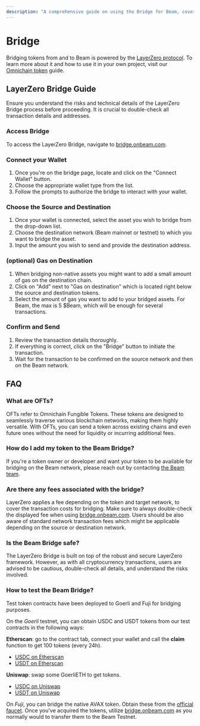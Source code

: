 ```yaml
---
description: "A comprehensive guide on using the Bridge for Beam, covering steps to access the bridge, fees involved and FAQs."
---
```



# Bridge

Bridging tokens from and to Beam is powered by the [LayerZero protocol](https://layerzero.network/).
To learn more about it and how to use it in your own project, visit our [Omnichain token](/chain/builder/omnichain-tokens) guide.

## LayerZero Bridge Guide

<Callout type="warning" emoji="⚠️">
  Ensure you understand the risks and technical details of the LayerZero Bridge
  process before proceeding. It is crucial to double-check all transaction
  details and addresses.
</Callout>

<Steps>

### Access Bridge

To access the LayerZero Bridge, navigate to [bridge.onbeam.com](https://bridge.onbeam.com).

### Connect your Wallet

1. Once you're on the bridge page, locate and click on the "Connect Wallet" button.
2. Choose the appropriate wallet type from the list.
3. Follow the prompts to authorize the bridge to interact with your wallet.

### Choose the Source and Destination

1. Once your wallet is connected, select the asset you wish to bridge from the drop-down list.
2. Choose the destination network (Beam mainnet or testnet) to which you want to bridge the asset.
3. Input the amount you wish to send and provide the destination address.

### (optional) Gas on Destination

1. When bridging non-native assets you might want to add a small amount of gas on the destination chain.
2. Click on "Add" next to "Gas on destination" which is located right below the source and destination tokens.
3. Select the amount of gas you want to add to your bridged assets. For Beam, the max is 5 $Beam, which will be enough for several transactions.

### Confirm and Send

1. Review the transaction details thoroughly.
2. If everything is correct, click on the "Bridge" button to initiate the transaction.
3. Wait for the transaction to be confirmed on the source network and then on the Beam network.

</Steps>

## FAQ

### What are OFTs?

OFTs refer to Omnichain Fungible Tokens. These tokens are designed to seamlessly traverse various blockchain networks, making them highly versatile. With OFTs, you can send a token across existing chains and even future ones without the need for liquidity or incurring additional fees.

### How do I add my token to the Beam Bridge?

If you're a token owner or developer and want your token to be available for bridging on the Beam network, please reach out by contacting [the Beam team](mailto:hello@onbeam.com).

### Are there any fees associated with the bridge?

LayerZero applies a fee depending on the token and target network, to cover the transaction costs for bridging.
Make sure to always double-check the displayed fee when using [bridge.onbeam.com](https://bridge.onbeam.com).
Users should be also aware of standard network transaction fees which might be applicable depending on the source or destination network.

### Is the Beam Bridge safe?

The LayerZero Bridge is built on top of the robust and secure LayerZero framework. However, as with all cryptocurrency transactions, users are advised to be cautious, double-check all details, and understand the risks involved.

### How to test the Beam Bridge?

Test token contracts have been deployed to Goerli and Fuji for bridging purposes.

On the _Goerli_ testnet, you can obtain USDC and USDT tokens from our test contracts in the following ways:

**Etherscan**: go to the contract tab, connect your wallet and call the **claim** function to get 100 tokens (every 24h).

- [USDC on Etherscan](https://goerli.etherscan.io/token/0x2724A590fe9cC7c66A83204aa11D6ec7Aa8e7C58#writeContract)
- [USDT on Etherscan](https://goerli.etherscan.io/token/0x908C7A34a87FD8e207BC4585707E484Ed2c9E8aE#writeContract)

**Uniswap**: swap some GoerliETH to get tokens.

- [USDC on Uniswap](https://app.uniswap.org/swap?chain=goerli&inputCurrency=ETH&outputCurrency=0x2724A590fe9cC7c66A83204aa11D6ec7Aa8e7C58)
- [USDT on Uniswap](https://app.uniswap.org/swap?chain=goerli&inputCurrency=ETH&outputCurrency=0x908C7A34a87FD8e207BC4585707E484Ed2c9E8aE)

On _Fuji_, you can bridge the native AVAX token. Obtain these from the [official faucet](https://core.app/tools/testnet-faucet). Once you've acquired the tokens, utilize [bridge.onbeam.com](https://bridge.onbeam.com) as you normally would to transfer them to the Beam Testnet.
